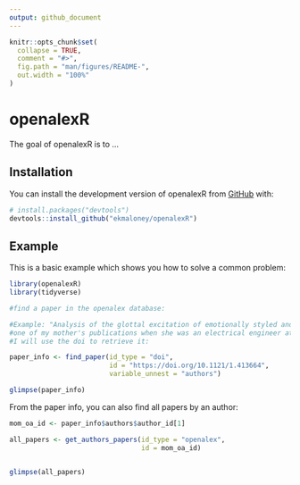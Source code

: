 ```yaml
---
output: github_document
---
```


<!-- README.md is generated from README.Rmd. Please edit that file -->

```r
knitr::opts_chunk$set(
  collapse = TRUE,
  comment = "#>",
  fig.path = "man/figures/README-",
  out.width = "100%"
)
```

# openalexR

<!-- badges: start -->
<!-- badges: end -->

The goal of openalexR is to ...

## Installation

You can install the development version of openalexR from [GitHub](https://github.com/) with:

``` r
# install.packages("devtools")
devtools::install_github("ekmaloney/openalexR")
```

## Example

This is a basic example which shows you how to solve a common problem:

```r
library(openalexR)
library(tidyverse)

#find a paper in the openalex database: 

#Example: "Analysis of the glottal excitation of emotionally styled and stressed speech,"
#one of my mother's publications when she was an electrical engineer at Georgia Tech
#I will use the doi to retrieve it: 

paper_info <- find_paper(id_type = "doi", 
                         id = "https://doi.org/10.1121/1.413664",
                         variable_unnest = "authors")

glimpse(paper_info)

```

From the paper info, you can also find all papers by an author: 

```r

mom_oa_id <- paper_info$authors$author_id[1]

all_papers <- get_authors_papers(id_type = "openalex",
                                 id = mom_oa_id)


glimpse(all_papers)
```

